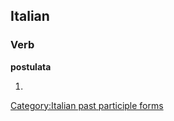 ==Italian==

===Verb===
'''postulata'''

# {{feminine of|postulato}}

[[Category:Italian past participle forms]]